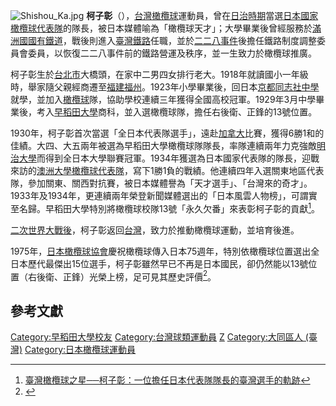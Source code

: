 {{onesource|time=2018-08-07T05:40:02+00:00}}
{{infoboxneeded|Infobox sportsperson|time=2009-08-09T19:58:58+00:00}}
[[File:Shishou_Ka.jpg|thumb]]
'''柯子彰'''（{{bd|1910年||2001年||catIdx=K柯}}），[[台灣|台灣]][[橄欖球|橄欖球]]運動員，曾在[[台灣日治時期|日治時期]]當選[[日本國家橄欖球代表隊|日本國家橄欖球代表隊]]的隊長，被日本媒體喻為「橄欖球天才」；大學畢業後曾經服務於[[滿洲國國有鐵道|滿洲國國有鐵道]]，戰後則進入[[臺灣鐵路|臺灣鐵路]]任職，並於[[二二八事件|二二八事件]]後擔任鐵路制度調整委員會委員，以恢復二二八事件前的鐵路營運及秩序，並一生致力於橄欖球推廣。

柯子彰生於[[台北市|台北市]]大橋頭，在家中二男四女排行老大。1918年就讀國小一年級時，舉家隨父親經商遷至[[福建|福建]][[福州|福州]]。1923年小學畢業後，回日本[[京都|京都]][[同志社中學|同志社中學]]就學，並加入[[橄欖球|橄欖球]]隊，協助學校連續三年獲得全國高校冠軍。1929年3月中學畢業後，考入[[早稻田大學|早稻田大學]]商科，並入選橄欖球隊，擔任右後衛、正鋒的13號位置。

1930年，柯子彰首次當選「全日本代表隊選手」，遠赴[[加拿大|加拿大]]比賽，獲得6勝1和的佳績。大四、大五兩年被選為早稻田大學橄欖球隊隊長，率隊連續兩年力克強敵[[明治大學|明治大學]]而得到全日本大學聯賽冠軍。1934年獲選為日本國家代表隊的隊長，迎戰來訪的[[澳洲大學橄欖球代表隊|澳洲大學橄欖球代表隊]]，寫下1勝1負的戰績。他連續四年入選關東地區代表隊，參加關東、關西對抗賽，被日本媒體譽為「天才選手」、「台灣來的奇才」。1933年及1934年，更連續兩年榮登新聞媒體選出的「日本風雲人物榜」，可謂實至名歸。早稻田大學特別將橄欖球校隊13號「永久欠番」來表彰柯子彰的貢獻<ref>[https://www.nippon.com/hk/japan-topics/g00773/ 臺灣橄欖球之星──柯子彰：一位擔任日本代表隊隊長的臺灣選手的軌跡]</ref>。

[[臺灣戰後時期|二次世界大戰後]]，柯子彰返回[[台灣|台灣]]，致力於推動橄欖球運動，並培育後進。

1975年，[[日本橄欖球協會|日本橄欖球協會]]慶祝橄欖球傳入日本75週年，特別依橄欖球位置選出全日本歷代最傑出15位選手，柯子彰雖然早已不再是日本國民，卻仍然能以13號位置（右後衛、正鋒）光榮上榜，足可見其歷史評價<ref>{{Cite web |url=http://www.laijohn.com/archives/pc/Koa/Koa,Cchiong/rugby/Lim,Upeng.htm |title=林恩朋撰 《新使者雜誌》99期 2007年4月 P.33-37 |access-date=2009-08-09 |archive-date=2020-08-12 |archive-url=https://web.archive.org/web/20200812111333/http://www.laijohn.com/archives/pc/Koa/Koa,Cchiong/rugby/Lim,Upeng.htm |dead-url=no }}</ref>。

==參考文獻==
<div class="references-small">
<references />
</div>

[[Category:早稻田大學校友|Category:早稻田大學校友]]
[[Category:台灣球類運動員|Category:台灣球類運動員]]
[[Category:柯姓|Z]]
[[Category:大同區人_(臺灣)|Category:大同區人 (臺灣)]]
[[Category:日本橄欖球運動員|Category:日本橄欖球運動員]]